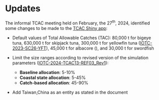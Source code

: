 # Updates

The informal TCAC meeting held on February, the 27^th^, 2024, identified some changes to be made to the [TCAC Shiny app](https://data.iotc.org/tcac13/simulations/):

-   Default values of Total Allowable Catches (TAC): 80,000 t for bigeye tuna, 630,000 t for skipjack tuna, 300,000 t for yellowfin tuna ([IOTC-2023-SC26-YFT]()), 45,000 t for albacore (), and 30,000 t for swordfish

-   Limit the size ranges according to revised version of the simulation parameters ([IOTC-2024-TCAC13-REF03_Rev1](https://iotc.org/documents/TCAC/13/Ref03)):

    -   **Baseline allocation**: 5-10%
    -   **Coastal state allocation**: 5-45%
    -   **Catch-based allocation**: 45-90%

-   Add Taiwan,China as an entity as stated in the document
